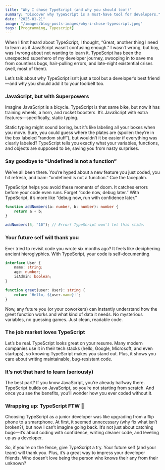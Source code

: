 ```yaml
---
title: "Why I chose TypeScript (and why you should too!)"
summary: "Discover why TypeScript is a must-have tool for developers."
date: "2025-01-21"
image: "/images/blog-posts-images/why-i-chose-typescript.jpeg"
tags: [Programming, Typescript]
---
```


When I first heard about TypeScript, I thought, “Great, another thing I need to learn as if JavaScript wasn’t confusing enough.” I wasn’t wrong, but boy, was I wrong about not wanting to learn it. TypeScript has been the unexpected superhero of my developer journey, swooping in to save me from countless bugs, hair-pulling errors, and late-night existential crises (well, most of them).

Let’s talk about why TypeScript isn’t just a tool but a developer’s best friend—and why you should add it to your toolbelt too.

### JavaScript, but with Superpowers

Imagine JavaScript is a bicycle. TypeScript is that same bike, but now it has training wheels, a horn, and rocket boosters. It’s JavaScript with extra features—specifically, static typing.

Static typing might sound boring, but it’s like labeling all your boxes when you move. Sure, you could guess where the plates are (spoiler: they’re in the box labeled “random stuff”), but wouldn’t it be easier if everything was clearly labeled? TypeScript tells you exactly what your variables, functions, and objects are supposed to be, saving you from nasty surprises.

### Say goodbye to “Undefined is not a function”

We’ve all been there. You’re hyped about a new feature you just coded, you hit refresh, and bam: “undefined is not a function.” Cue the facepalm.

TypeScript helps you avoid these moments of doom. It catches errors before your code even runs. Forget “code now, debug later.” With TypeScript, it’s more like “debug now, run with confidence later.”

```typescript
function addNumbers(a: number, b: number): number {
	return a + b;
}

addNumbers(5, "10"); // Error! TypeScript won't let this slide.
```

### Your future self will thank you

Ever tried to revisit code you wrote six months ago? It feels like deciphering ancient hieroglyphics. With TypeScript, your code is self-documenting.

```typescript
interface User {
	name: string;
	age: number;
	isAdmin: boolean;
}

function greet(user: User): string {
	return `Hello, ${user.name}!`;
}
```

Now, any future you (or your coworkers) can instantly understand how the greet function works and what kind of data it needs. No mysterious variables, no guessing games. Just clean, readable code.

### The job market loves TypeScript

Let’s be real. TypeScript looks great on your resume. Many modern companies use it in their tech stacks (hello, Google, Microsoft, and even startups), so knowing TypeScript makes you stand out. Plus, it shows you care about writing maintainable, bug-resistant code.

### It’s not that hard to learn (seriously)

The best part? If you know JavaScript, you’re already halfway there. TypeScript builds on JavaScript, so you’re not starting from scratch. And once you see the benefits, you’ll wonder how you ever coded without it.

### Wrapping up: TypeScript FTW 🚀

Choosing TypeScript as a junior developer was like upgrading from a flip phone to a smartphone. At first, it seemed unnecessary (why fix what isn’t broken?), but now I can’t imagine going back. It’s not just about catching bugs—it’s about coding with confidence, writing cleaner code, and leveling up as a developer.

So, if you’re on the fence, give TypeScript a try. Your future self (and your team) will thank you. Plus, it’s a great way to impress your developer friends. Who doesn’t love being the person who knows their any from their unknown?
